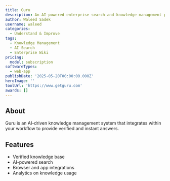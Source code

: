 ```yaml
---
title: Guru
description: An AI-powered enterprise search and knowledge management platform that delivers instant, verified information within your workflow, improving team efficiency and decision-making.
author: Waleed Sadek
username: waleed
categories:
  - Understand & Improve
tags:
  - Knowledge Management
  - AI Search
  - Enterprise Wiki
pricing:
  model: subscription
softwareTypes:
  - web-app
publishDate: '2025-05-20T00:00:00.000Z'
heroImage: ''
toolUrl: 'https://www.getguru.com'
awards: []
---
```

## About
Guru is an AI-driven knowledge management system that integrates within your workflow to provide verified and instant answers.

## Features
- Verified knowledge base
- AI-powered search
- Browser and app integrations
- Analytics on knowledge usage
